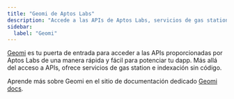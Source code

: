 ```yaml
---
title: "Geomi de Aptos Labs"
description: "Accede a las APIs de Aptos Labs, servicios de gas station e indexación sin código a través del portal de desarrolladores Geomi"
sidebar:
  label: "Geomi"
---
```


[Geomi](https://geomi.dev) es tu puerta de entrada para acceder a las APIs proporcionadas por Aptos Labs de una manera rápida y fácil para potenciar tu dapp. Más allá del acceso a APIs, ofrece servicios de gas station e indexación sin código.

Aprende más sobre Geomi en el sitio de documentación dedicado [Geomi docs](https://geomi.dev/docs).
